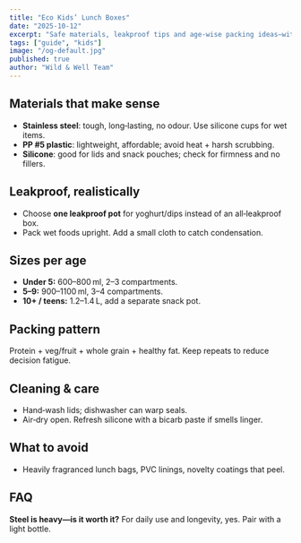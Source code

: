 ```yaml
---
title: "Eco Kids’ Lunch Boxes"
date: "2025-10-12"
excerpt: "Safe materials, leakproof tips and age‑wise packing ideas—without buying a cupboard full of containers."
tags: ["guide", "kids"]
image: "/og-default.jpg"
published: true
author: "Wild & Well Team"
---
```


## Materials that make sense
- **Stainless steel**: tough, long‑lasting, no odour. Use silicone cups for wet items.  
- **PP #5 plastic**: lightweight, affordable; avoid heat + harsh scrubbing.  
- **Silicone**: good for lids and snack pouches; check for firmness and no fillers.

## Leakproof, realistically
- Choose **one leakproof pot** for yoghurt/dips instead of an all‑leakproof box.  
- Pack wet foods upright. Add a small cloth to catch condensation.

## Sizes per age
- **Under 5:** 600–800 ml, 2–3 compartments.  
- **5–9:** 900–1100 ml, 3–4 compartments.  
- **10+ / teens:** 1.2–1.4 L, add a separate snack pot.

## Packing pattern
Protein + veg/fruit + whole grain + healthy fat. Keep repeats to reduce decision fatigue.

## Cleaning & care
- Hand‑wash lids; dishwasher can warp seals.  
- Air‑dry open. Refresh silicone with a bicarb paste if smells linger.

## What to avoid
- Heavily fragranced lunch bags, PVC linings, novelty coatings that peel.

## FAQ
**Steel is heavy—is it worth it?** For daily use and longevity, yes. Pair with a light bottle.
